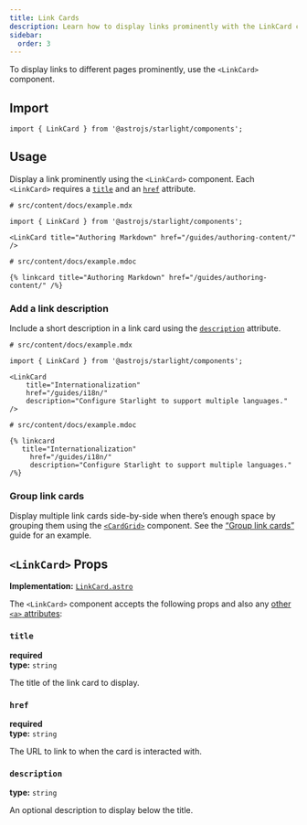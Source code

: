 ```yaml
---
title: Link Cards
description: Learn how to display links prominently with the LinkCard component.
sidebar:
  order: 3
---
```



To display links to different pages prominently, use the `<LinkCard>` component.


<Preview>

<LinkCard
	slot="preview"
	title="Customizing Starlight"
	description="Learn how to make your Starlight site your own with custom styles, fonts, and more."
	href="/guides/customization/"
/>

</Preview>

## Import

```tsx
import { LinkCard } from '@astrojs/starlight/components';
```

## Usage

Display a link prominently using the `<LinkCard>` component.
Each `<LinkCard>` requires a [`title`](#title) and an [`href`](#href) attribute.

<Preview>

```mdx
# src/content/docs/example.mdx

import { LinkCard } from '@astrojs/starlight/components';

<LinkCard title="Authoring Markdown" href="/guides/authoring-content/" />
```

<Fragment slot="markdoc">

```markdoc
# src/content/docs/example.mdoc

{% linkcard title="Authoring Markdown" href="/guides/authoring-content/" /%}
```

</Fragment>

<LinkCard
	slot="preview"
	title="Authoring Markdown"
	href="/guides/authoring-content/"
/>

</Preview>

### Add a link description

Include a short description in a link card using the [`description`](#description) attribute.

<Preview>

```mdx {8}
# src/content/docs/example.mdx

import { LinkCard } from '@astrojs/starlight/components';

<LinkCard
	title="Internationalization"
	href="/guides/i18n/"
	description="Configure Starlight to support multiple languages."
/>
```

<Fragment slot="markdoc">

```markdoc {6}
# src/content/docs/example.mdoc

{% linkcard
   title="Internationalization"
	 href="/guides/i18n/"
	 description="Configure Starlight to support multiple languages." /%}
```

</Fragment>

<LinkCard
	slot="preview"
	title="Internationalization"
	href="/guides/i18n/"
	description="Configure Starlight to support multiple languages."
/>

</Preview>

### Group link cards

Display multiple link cards side-by-side when there’s enough space by grouping them using the [`<CardGrid>`](/components/card-grids/) component.
See the [“Group link cards”](/components/card-grids/#group-link-cards) guide for an example.

## `<LinkCard>` Props

**Implementation:** [`LinkCard.astro`](https://github.com/withastro/starlight/blob/main/packages/starlight/user-components/LinkCard.astro)

The `<LinkCard>` component accepts the following props and also any [other `<a>` attributes](https://developer.mozilla.org/en-US/docs/Web/HTML/Element/a):

### `title`

**required**  
**type:** `string`

The title of the link card to display.

### `href`

**required**  
**type:** `string`

The URL to link to when the card is interacted with.

### `description`

**type:** `string`

An optional description to display below the title.

